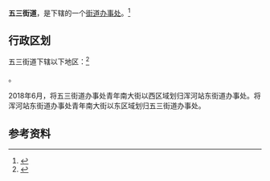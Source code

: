 {{中国乡级行政区
|景观照片文件名 = 
|景观照片描述 = 
|汉语拼音 = 
|其他语言 = 
|其他语言名称 = 
|旧称 = 
|地名出处 = 
|位置图文件名 = 
|位置图描述 = 
|自定义图片 = 
|建置时间 = 
|政府驻地 = 
|毗邻 = 
|总面积 = 
|总人口 = 
|总人口年份 = 
|户籍人口 = 
|户籍人口年份 = 
|常住人口 = 
|常住人口年份 = 
|人口密度 = 
|GDP = 
|GDP年份 = 
|邮政编码 = 
|电话区号 = 24
|官方网站 = 
|网站名称 = 
|21/01/12/010/000}}

'''五三街道'''，是{{PRC admin/fullname|21/01/12/010/000|3}}下辖的一个[[街道办事处|街道办事处]]。<ref>{{PRC admin/ref sgc|{{PRC admin/parent|21/01/12/010/000}}}}</ref>

== 行政区划 ==

五三街道下辖以下地区：<ref>{{PRC admin/ref sgc|21/01/12/010/000}}</ref>

{{PRC admin/children|21/01/12/010/000}}。

2018年6月，将五三街道办事处青年南大街以西区域划归浑河站东街道办事处。将浑河站东街道办事处青年南大街以东区域划归五三街道办事处。

== 参考资料 ==

{{reflist}}

{{行政区划小作品}}
{{PRC admin/navcat|21/01/12/010/000}}